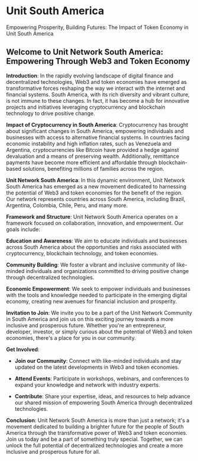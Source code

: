 # Unit South America

Empowering Prosperity, Building Futures: The Impact of Token Economy in Unit South America

## Welcome to Unit Network South America: Empowering Through Web3 and Token Economy

**Introduction**: In the rapidly evolving landscape of digital finance and decentralized technologies, Web3 and token economies have emerged as transformative forces reshaping the way we interact with the internet and financial systems. South America, with its rich diversity and vibrant culture, is not immune to these changes. In fact, it has become a hub for innovative projects and initiatives leveraging cryptocurrency and blockchain technology to drive positive change.

**Impact of Cryptocurrency in South America**: Cryptocurrency has brought about significant changes in South America, empowering individuals and businesses with access to alternative financial systems. In countries facing economic instability and high inflation rates, such as Venezuela and Argentina, cryptocurrencies like Bitcoin have provided a hedge against devaluation and a means of preserving wealth. Additionally, remittance payments have become more efficient and affordable through blockchain-based solutions, benefiting millions of families across the region.

**Unit Network South America**: In this dynamic environment, Unit Network South America has emerged as a new movement dedicated to harnessing the potential of Web3 and token economies for the benefit of the region. Our network represents countries across South America, including Brazil, Argentina, Colombia, Chile, Peru, and many more.

**Framework and Structure**: Unit Network South America operates on a framework focused on collaboration, innovation, and empowerment. Our goals include:

**Education and Awareness**: We aim to educate individuals and businesses across South America about the opportunities and risks associated with cryptocurrency, blockchain technology, and token economies.

**Community Building**: We foster a vibrant and inclusive community of like-minded individuals and organizations committed to driving positive change through decentralized technologies.

**Economic Empowerment**: We seek to empower individuals and businesses with the tools and knowledge needed to participate in the emerging digital economy, creating new avenues for financial inclusion and prosperity.

**Invitation to Join**: We invite you to be a part of the Unit Network Community in South America and join us on this exciting journey towards a more inclusive and prosperous future. Whether you're an entrepreneur, developer, investor, or simply curious about the potential of Web3 and token economies, there's a place for you in our community.

**Get Involved**:

- **Join our Community**: Connect with like-minded individuals and stay updated on the latest developments in Web3 and token economies.

- **Attend Events**: Participate in workshops, webinars, and conferences to expand your knowledge and network with industry experts.

- **Contribute**: Share your expertise, ideas, and resources to help advance our shared mission of empowering South America through decentralized technologies.

**Conclusion**: Unit Network South America is more than just a network; it's a movement dedicated to building a brighter future for the people of South America through the transformative power of Web3 and token economies. Join us today and be a part of something truly special. Together, we can unlock the full potential of decentralized technologies and create a more inclusive and prosperous future for all.
